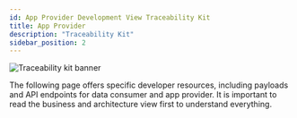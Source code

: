 ```yaml
---
id: App Provider Development View Traceability Kit
title: App Provider
description: "Traceability Kit"
sidebar_position: 2
---
```



![Traceability kit banner](@site/static/img/doc-traceability_header-minified.png)

The following page offers specific developer resources, including payloads and API endpoints for data consumer and app provider. It is important to read the business and architecture view first to understand everything.

<Notice components={props.components} />